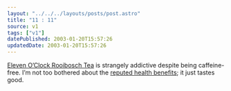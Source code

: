 ```yaml
---
layout: "../../../layouts/posts/post.astro"
title: "11 : 11"
source: v1
tags: ["v1"]
datePublished: 2003-01-20T15:57:26
updatedDate: 2003-01-20T15:57:26
---
```


[Eleven O&#8217;Clock Rooibosch Tea][1] is strangely addictive despite being caffeine-free. I&#8217;m not too bothered about the [reputed health benefits][2]; it just tastes good.

[1]: http://www.rooiboschtea.com/
[2]: http://www.everything2.com/index.pl?node=rooibosch "Everything2: Rooibosch"
